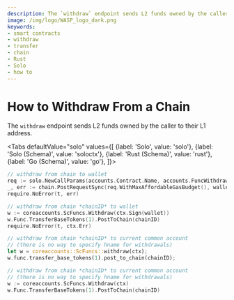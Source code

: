 ```yaml
---
description: The `withdraw` endpoint sends L2 funds owned by the caller to their L1 address.
image: /img/logo/WASP_logo_dark.png
keywords:
- smart contracts
- withdraw
- transfer
- chain
- Rust
- Solo
- how to
---
```




# How to Withdraw From a Chain

The `withdraw` endpoint sends L2 funds owned by the caller to their L1 address.

<Tabs
    defaultValue="solo"
    values={[
        {label: 'Solo', value: 'solo'},
        {label: 'Solo (Schema)', value: 'soloctx'},
        {label: 'Rust (Schema)', value: 'rust'},
        {label: 'Go (Schema)', value: 'go'},
    ]}>
<TabItem value="solo">

```go
// withdraw from chain to wallet
req := solo.NewCallParams(accounts.Contract.Name, accounts.FuncWithdraw.Name)
_, err := chain.PostRequestSync(req.WithMaxAffordableGasBudget(), wallet)
require.NoError(t, err)
```

</TabItem>
<TabItem value="soloctx">

```go
// withdraw from chain *chainID* to wallet
w := coreaccounts.ScFuncs.Withdraw(ctx.Sign(wallet))
w.Func.TransferBaseTokens(1).PostToChain(chainID)
require.NoError(t, ctx.Err)
```

</TabItem>
<TabItem value="rust">

```rust
// withdraw from chain *chainID* to current common account
// (there is no way to specify hname for withdrawals)
let w = coreaccounts::ScFuncs::withdraw(ctx);
w.func.transfer_base_tokens(1).post_to_chain(chainID);
```

</TabItem>
<TabItem value="go">

```go
// withdraw from chain *chainID* to current common account
// (there is no way to specify hname for withdrawals)
w := coreaccounts.ScFuncs.Withdraw(ctx)
w.Func.TransferBaseTokens(1).PostToChain(chainID)
```

</TabItem>
</Tabs>
